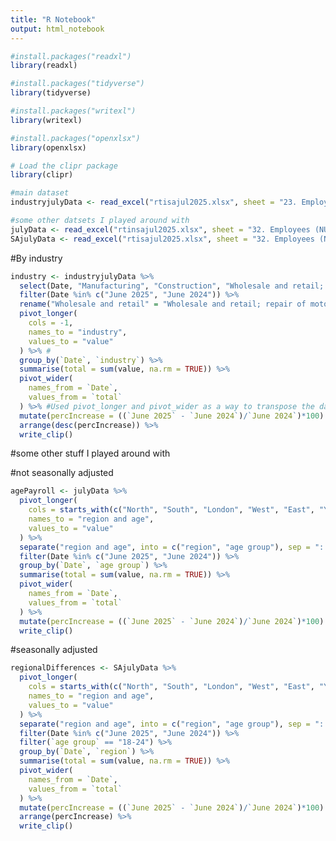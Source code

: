 ```yaml
---
title: "R Notebook"
output: html_notebook
---
```

```r
#install.packages("readxl")
library(readxl)

#install.packages("tidyverse")
library(tidyverse)

#install.packages("writexl")
library(writexl)

#install.packages("openxlsx")
library(openxlsx)

# Load the clipr package
library(clipr)
```

```r

#main dataset 
industryjulyData <- read_excel("rtisajul2025.xlsx", sheet = "23. Employees (Industry)", skip = 6) #seasonally adjusted

#some other datsets I played around with
julyData <- read_excel("rtinsajul2025.xlsx", sheet = "32. Employees (NUTS1Age)", skip = 5) #not seasonally adjust 
SAjulyData <- read_excel("rtisajul2025.xlsx", sheet = "32. Employees (NUTS1Age)", skip = 5) #seasonally adjusted

```

#By industry 

```r
industry <- industryjulyData %>%
  select(Date, "Manufacturing", "Construction", "Wholesale and retail; repair of motor vehicles", "Transportation and storage", "Accommodation and food service activities", "Information and communication", "Finance and insurance", "Professional, scientific and technical", "Administrative and support services", "Public administration and defence; social security", "Education", "Health and social work") %>% 
  filter(Date %in% c("June 2025", "June 2024")) %>%
  rename("Wholesale and retail" = "Wholesale and retail; repair of motor vehicles", "Public administration and defence" = "Public administration and defence; social security",) %>%
  pivot_longer(
    cols = -1,  
    names_to = "industry",
    values_to = "value"
  ) %>% # 
  group_by(`Date`, `industry`) %>%
  summarise(total = sum(value, na.rm = TRUE)) %>%
  pivot_wider(
    names_from = `Date`,
    values_from = `total`
  ) %>% #Used pivot_longer and pivot_wider as a way to transpose the dataset into format suitable for Flourish
  mutate(percIncrease = ((`June 2025` - `June 2024`)/`June 2024`)*100) %>%
  arrange(desc(percIncrease)) %>%
  write_clip()
```


#some other stuff I played around with 

#not seasonally adjusted
```r
agePayroll <- julyData %>% 
  pivot_longer(
    cols = starts_with(c("North", "South", "London", "West", "East", "Yorkshire", "Wales", "Scotland")),
    names_to = "region and age",
    values_to = "value"
  ) %>%
  separate("region and age", into = c("region", "age group"), sep = ": ") %>% # splits at first digit
  filter(Date %in% c("June 2025", "June 2024")) %>%
  group_by(`Date`, `age group`) %>%
  summarise(total = sum(value, na.rm = TRUE)) %>%
  pivot_wider(
    names_from = `Date`,
    values_from = `total`
  ) %>% 
  mutate(percIncrease = ((`June 2025` - `June 2024`)/`June 2024`)*100) %>%
  write_clip()
```

#seasonally adjusted

```r
regionalDifferences <- SAjulyData %>%
  pivot_longer(
    cols = starts_with(c("North", "South", "London", "West", "East", "Yorkshire", "Wales", "Scotland")),
    names_to = "region and age",
    values_to = "value"
  ) %>%
  separate("region and age", into = c("region", "age group"), sep = ": ") %>%
  filter(Date %in% c("June 2025", "June 2024")) %>%
  filter(`age group` == "18-24") %>%
  group_by(`Date`, `region`) %>%
  summarise(total = sum(value, na.rm = TRUE)) %>%
  pivot_wider(
    names_from = `Date`,
    values_from = `total`
  ) %>% 
  mutate(percIncrease = ((`June 2025` - `June 2024`)/`June 2024`)*100) %>%
  arrange(percIncrease) %>%
  write_clip()
```








